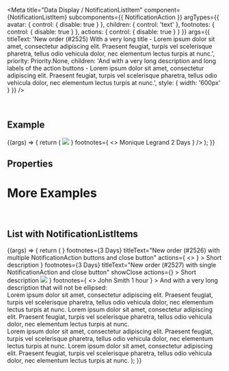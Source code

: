 
<Meta
  title="Data Display / NotificationListItem"
  component={NotificationListItem}
  subcomponents={{ NotificationAction }}
  argTypes={{
    avatar: { control: { disable: true } },
    children: { control: 'text' },
    footnotes: { control: { disable: true } },
    actions: { control: { disable: true } }
  }}
  args={{
    titleText:
      'New order (#2525) With a very long title - Lorem ipsum dolor sit amet, consectetur adipiscing elit. Praesent feugiat, turpis vel scelerisque pharetra, tellus odio vehicula dolor, nec elementum lectus turpis at nunc.',
    priority: Priority.None,
    children:
      'And with a very long description and long labels of the action buttons - Lorem ipsum dolor sit amet, consectetur adipiscing elit. Praesent feugiat, turpis vel scelerisque pharetra, tellus odio vehicula dolor, nec elementum lectus turpis at nunc.',
    style: { width: '600px' }
  }}
/>

<DocsHeader since="0.10.0" />

<br />

## Example

<Canvas>
  <Story name="Default">
    {(args) => {
      return (
        <NotificationListItem
          {...args}
          avatar={
            <Avatar size={AvatarSize.XS}>
              <img src="https://sap.github.io/ui5-webcomponents/assets/images/avatars/woman_avatar_1.png" />
            </Avatar>
          }
          footnotes={
            <>
              <Label>Monique Legrand</Label>
              <Label>2 Days</Label>
            </>
          }
        />
      );
    }}
  </Story>
</Canvas>

## Properties

<ArgsTable story="." />

<Description />

# More Examples

<br />

## List with NotificationListItems

<Canvas>
  <Story name="in List">
    {(args) => {
      return (
        <List>
          <NotificationListItem
            showClose
            avatar={<Avatar size={AvatarSize.XS} icon="employee" />}
            footnotes={<Label>3 Days</Label>}
            titleText="New order (#2526) with multiple NotificationAction buttons and close button"
            actions={
              <>
                <NotificationAction design={ButtonDesign.Transparent} text="Accept All Requested Information" />
                <NotificationAction design={ButtonDesign.Transparent} text="Reject All Requested Information" />
              </>
            }
          >
            Short description
          </NotificationListItem>
          <NotificationListItem
            avatar={<Avatar size={AvatarSize.XS} icon="employee" colorScheme={AvatarColorScheme.Accent1} />}
            footnotes={<Label>3 Days</Label>}
            titleText="New order (#2527) with single NotificationAction and close button"
            showClose
            actions={<NotificationAction design={ButtonDesign.Transparent} text="Accept All Requested Information" />}
          >
            Short description
          </NotificationListItem>
          <NotificationListItem
            wrap={WrappingType.Normal}
            titleText="New high priority order (#2528) without close button"
            priority={Priority.High}
            avatar={
              <Avatar size={AvatarSize.XS}>
                <img src="https://sap.github.io/ui5-webcomponents/assets/images/avatars/man_avatar_1.png" />
              </Avatar>
            }
            footnotes={
              <>
                <Label>John Smith</Label>
                <Label>1 hour</Label>
              </>
            }
          >
            And with a very long description that will not be ellipsed:
            <br />
            Lorem ipsum dolor sit amet, consectetur adipiscing elit. Praesent feugiat, turpis vel scelerisque pharetra,
            tellus odio vehicula dolor, nec elementum lectus turpis at nunc. Lorem ipsum dolor sit amet, consectetur
            adipiscing elit. Praesent feugiat, turpis vel scelerisque pharetra, tellus odio vehicula dolor, nec
            elementum lectus turpis at nunc. <br />
            Lorem ipsum dolor sit amet, consectetur adipiscing elit. Praesent feugiat, turpis vel scelerisque pharetra, tellus
            odio vehicula dolor, nec elementum lectus turpis at nunc. Lorem ipsum dolor sit amet, consectetur adipiscing
            elit. Praesent feugiat, turpis vel scelerisque pharetra, tellus odio vehicula dolor, nec elementum lectus turpis
            at nunc.
          </NotificationListItem>
        </List>
      );
    }}
  </Story>
</Canvas>

<Footer />
